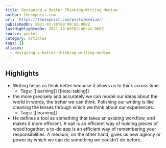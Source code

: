 ```yaml
---
title: Designing a Better Thinking-Writing Medium
author: thesephist.com
url: 'https://thesephist.com/posts/medium/'
publishedOn: 2021-03-10T00:00:00.000Z
lastHighlightedOn: 2021-10-06T02:46:42.000Z
source: pocket
category: articles
tags: []
aliases:
  - designing-a-better-thinking-writing-medium
---
```

## Highlights
- Writing helps us think better because it allows us to think across time.
    - Tags: [[learning]] [[note-taking]] 
- the more precisely and accurately we can model our ideas about the world in words, the better we can think. Polishing our writing is like cleaning the lenses through which we think about our experiences.
    - Tags: [[learning]] 
- He defines a tool as something that takes an existing workflow, and makes it more efficient. A nail is an efficient way of holding pieces of wood together; a to-do app is an efficient way of remembering your responsibilities. A medium, on the other hand, gives us new agency or power by which we can do something we couldn’t do before.
